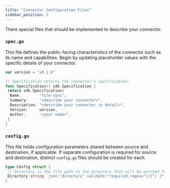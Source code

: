 ```yaml
---
title: "Connector Configuration Files"
sidebar_position: 2
---
```


There special files that should be implemented to describe your connector.

### `spec.go`

This file defines the public-facing characteristics of the connector such as its name and capabilities. Begin by updating placeholder values with the specific details of your connector.

```go
var version = "v0.1.0"

// Specification returns the connector's specification.
func Specification() sdk.Specification {
 return sdk.Specification{
  Name:        "file-sync",
  Summary:     "<describe your connector>",
  Description: "<describe your connector in detail>",
  Version:     version,
  Author:      "<your name>",
 }
}
```

### `config.go`

This file holds configuration parameters shared between source and destination, if applicable. If separate configuration is required for source and destination, distinct `config.go` files should be created for each.

```go
type Config struct {
 // Directory is the file path to the directory that will be watched for file changes
 Directory string `json:"directory" validate:"required,regex=^(/[^/ ]*)+/?$"`
}
```
